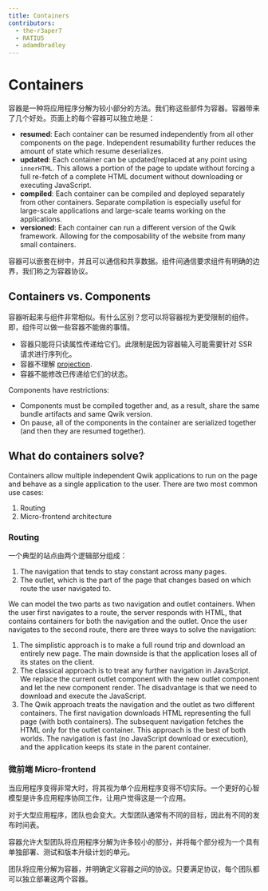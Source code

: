 ```yaml
---
title: Containers
contributors:
  - the-r3aper7
  - RATIU5
  - adamdbradley
---
```


# Containers

容器是一种将应用程序分解为较小部分的方法。我们称这些部件为容器。容器带来了几个好处。页面上的每个容器可以独立地是：

- **resumed**: Each container can be resumed independently from all other components on the page.
Independent resumability further reduces the amount of state which resume deserializes.
- **updated**: Each container can be updated/replaced at any point using `innerHTML`.
This allows a portion of the page to update without forcing a full re-fetch of a complete HTML document without downloading or executing JavaScript.
- **compiled**: Each container can be compiled and deployed separately from other containers. Separate compilation is especially useful for large-scale applications and large-scale teams working on the applications.
- **versioned**: Each container can run a different version of the Qwik framework. Allowing for the composability of the website from many small containers.

容器可以嵌套在树中，并且可以通信和共享数据。组件间通信要求组件有明确的边界，我们称之为容器协议。

## Containers vs. Components

容器听起来与组件非常相似。有什么区别？您可以将容器视为更受限制的组件。即，组件可以做一些容器不能做的事情。

- 容器只能将只读属性传递给它们。此限制是因为容器输入可能需要针对 SSR 请求进行序列化。
- 容器不理解 [projection](../../../docs/components/projection/index.mdx).
- 容器不能修改已传递给它们的状态。

Components have restrictions:

- Components must be compiled together and, as a result, share the same bundle artifacts and same Qwik version.
- On pause, all of the components in the container are serialized together (and then they are resumed together).

## What do containers solve?

Containers allow multiple independent Qwik applications to run on the page and behave as a single application to the user. There are two most common use cases:

1. Routing
2. Micro-frontend architecture

### Routing

一个典型的站点由两个逻辑部分组成：

1. The navigation that tends to stay constant across many pages.
2. The outlet, which is the part of the page that changes based on which route the user navigated to.

We can model the two parts as two navigation and outlet containers.
When the user first navigates to a route, the server responds with HTML,
that contains containers for both the navigation and the outlet.
Once the user navigates to the second route, there are three ways to solve the navigation:

1. The simplistic approach is to make a full round trip and download an entirely new page. The main downside is that the application loses all of its states on the client.
2. The classical approach is to treat any further navigation in JavaScript. We replace the current outlet component with the new outlet component and let the new component render. The disadvantage is that we need to download and execute the JavaScript.
3. The Qwik approach treats the navigation and the outlet as two different containers. The first navigation downloads HTML representing the full page (with both containers). The subsequent navigation fetches the HTML only for the outlet container. This approach is the best of both worlds. The navigation is fast (no JavaScript download or execution), and the application keeps its state in the parent container.

### 微前端 Micro-frontend

当应用程序变得非常大时，将其视为单个应用程序变得不切实际。一个更好的心智模型是许多应用程序协同工作，让用户觉得这是一个应用。

对于大型应用程序，团队也会变大。大型团队通常有不同的目标，因此有不同的发布时间表。

容器允许大型团队将应用程序分解为许多较小的部分，并将每个部分视为一个具有单独部署、测试和版本升级计划的单元。

团队将应用分解为容器，并明确定义容器之间的协议。只要满足协议，每个团队都可以独立部署这两个容器。
